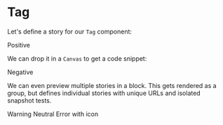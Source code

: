 
<Meta title="Tag" component={Tag} />

# Tag

Let's define a story for our `Tag` component:

<Story name="positive">
  <Tag status="positive">Positive</Tag>
</Story>

We can drop it in a `Canvas` to get a code snippet:

<Canvas>
  <Story name="negative">
    <Tag status="negative">Negative</Tag>
  </Story>
</Canvas>

We can even preview multiple stories in a block. This
gets rendered as a group, but defines individual stories
with unique URLs and isolated snapshot tests.

<Canvas>
  <Story name="warning">
    <Tag status="warning">Warning</Tag>
  </Story>
  <Story name="neutral">
    <Tag status="neutral">Neutral</Tag>
  </Story>
  <Story name="error">
    <Tag status="error">Error</Tag>
  </Story>
  <Story name="with icon">
    <Tag status="warning">
      with icon
    </Tag>
  </Story>
</Canvas>
